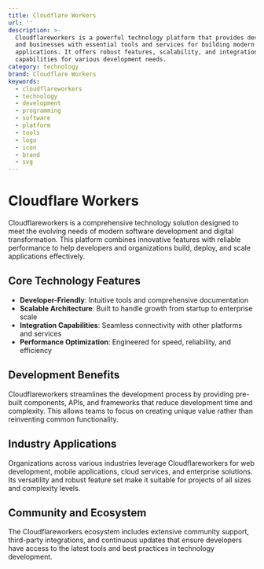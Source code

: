 ```yaml
---
title: Cloudflare Workers
url: ''
description: >-
  Cloudflareworkers is a powerful technology platform that provides developers
  and businesses with essential tools and services for building modern
  applications. It offers robust features, scalability, and integration
  capabilities for various development needs.
category: technology
brand: Cloudflare Workers
keywords:
  - cloudflareworkers
  - technology
  - development
  - programming
  - software
  - platform
  - tools
  - logo
  - icon
  - brand
  - svg
---
```


# Cloudflare Workers

Cloudflareworkers is a comprehensive technology solution designed to meet the evolving needs of modern software development and digital transformation. This platform combines innovative features with reliable performance to help developers and organizations build, deploy, and scale applications effectively.

## Core Technology Features

- **Developer-Friendly**: Intuitive tools and comprehensive documentation
- **Scalable Architecture**: Built to handle growth from startup to enterprise scale
- **Integration Capabilities**: Seamless connectivity with other platforms and services
- **Performance Optimization**: Engineered for speed, reliability, and efficiency

## Development Benefits

Cloudflareworkers streamlines the development process by providing pre-built components, APIs, and frameworks that reduce development time and complexity. This allows teams to focus on creating unique value rather than reinventing common functionality.

## Industry Applications

Organizations across various industries leverage Cloudflareworkers for web development, mobile applications, cloud services, and enterprise solutions. Its versatility and robust feature set make it suitable for projects of all sizes and complexity levels.

## Community and Ecosystem

The Cloudflareworkers ecosystem includes extensive community support, third-party integrations, and continuous updates that ensure developers have access to the latest tools and best practices in technology development.
